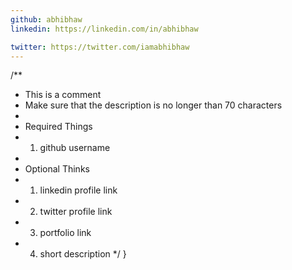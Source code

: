 ```yaml
---
github: abhibhaw
linkedin: https://linkedin.com/in/abhibhaw

twitter: https://twitter.com/iamabhibhaw
---
```


  /**
   * This is a comment
   * Make sure that the description is no longer than 70 characters
   *
   * Required Things
   * 1. github username
   *
   * Optional Thinks
   * 1. linkedin profile link
   * 2. twitter profile link
   * 3. portfolio link
   * 4. short description
  */
}
